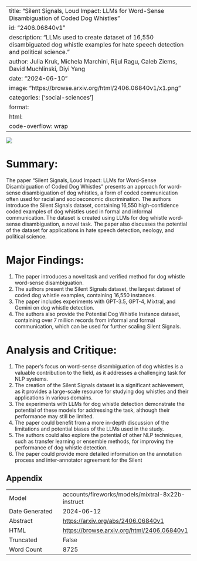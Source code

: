 
---
title: "Silent Signals, Loud Impact: LLMs for Word-Sense Disambiguation of Coded Dog Whistles"
id: "2406.06840v1"
description: "LLMs used to create dataset of 16,550 disambiguated dog whistle examples for hate speech detection and political science."
author: Julia Kruk, Michela Marchini, Rijul Ragu, Caleb Ziems, David Muchlinski, Diyi Yang
date: "2024-06-10"
image: "https://browse.arxiv.org/html/2406.06840v1/x1.png"
categories: ['social-sciences']
format:
  html:
    code-overflow: wrap
---

![](https://browse.arxiv.org/html/2406.06840v1/x1.png)

# Summary:

The paper "Silent Signals, Loud Impact: LLMs for Word-Sense Disambiguation of Coded Dog Whistles" presents an approach for word-sense disambiguation of dog whistles, a form of coded communication often used for racial and socioeconomic discrimination. The authors introduce the Silent Signals dataset, containing 16,550 high-confidence coded examples of dog whistles used in formal and informal communication. The dataset is created using LLMs for dog whistle word-sense disambiguation, a novel task. The paper also discusses the potential of the dataset for applications in hate speech detection, neology, and political science.

# Major Findings:

1. The paper introduces a novel task and verified method for dog whistle word-sense disambiguation.
2. The authors present the Silent Signals dataset, the largest dataset of coded dog whistle examples, containing 16,550 instances.
3. The paper includes experiments with GPT-3.5, GPT-4, Mixtral, and Gemini on dog whistle detection.
4. The authors also provide the Potential Dog Whistle Instance dataset, containing over 7 million records from informal and formal communication, which can be used for further scaling Silent Signals.

# Analysis and Critique:

1. The paper's focus on word-sense disambiguation of dog whistles is a valuable contribution to the field, as it addresses a challenging task for NLP systems.
2. The creation of the Silent Signals dataset is a significant achievement, as it provides a large-scale resource for studying dog whistles and their applications in various domains.
3. The experiments with LLMs for dog whistle detection demonstrate the potential of these models for addressing the task, although their performance may still be limited.
4. The paper could benefit from a more in-depth discussion of the limitations and potential biases of the LLMs used in the study.
5. The authors could also explore the potential of other NLP techniques, such as transfer learning or ensemble methods, for improving the performance of dog whistle detection.
6. The paper could provide more detailed information on the annotation process and inter-annotator agreement for the Silent

## Appendix

|          |          |
|----------|----------|
| Model     | accounts/fireworks/models/mixtral-8x22b-instruct       |
| Date Generated     | 2024-06-12       |
| Abstract | [https://arxiv.org/abs/2406.06840v1](https://arxiv.org/abs/2406.06840v1)        |
| HTML     | [https://browse.arxiv.org/html/2406.06840v1](https://browse.arxiv.org/html/2406.06840v1)       |
| Truncated       | False       |
| Word Count       | 8725       |